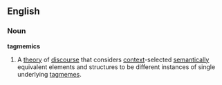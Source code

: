 ==English==

===Noun===
{{wikipedia}}
'''tagmemics'''

# {{linguistics}} A [[theory]] of [[discourse]] that considers [[context]]-selected [[semantics|semantically]] equivalent elements and structures to be different instances of single underlying [[tagmeme]]s.